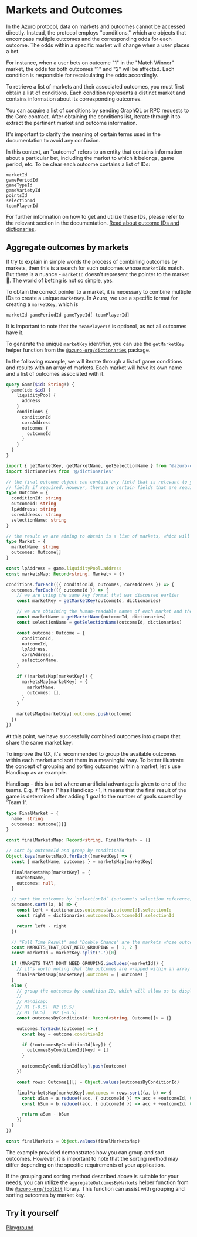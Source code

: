 
# Markets and Outcomes

In the Azuro protocol, data on markets and outcomes cannot be accessed directly. Instead, the protocol employs
"conditions," which are objects that encompass multiple outcomes and the corresponding odds for each outcome. The odds
within a specific market will change when a user places a bet.

For instance, when a user bets on outcome "1" in the "Match Winner" market, the odds for both outcomes "1" and "2" will
be affected. Each condition is responsible for recalculating the odds accordingly.

To retrieve a list of markets and their associated outcomes, you must first obtain a list of conditions. Each condition
represents a distinct market and contains information about its corresponding outcomes.

You can acquire a list of conditions by sending GraphQL or RPC requests to the Core contract. After obtaining the
conditions list, iterate through it to extract the pertinent market and outcome information.

<Callout type="info" emoji="ℹ️️">
  It's important to clarify the meaning of certain terms used in the documentation to avoid any confusion.

  In this context, an "outcome" refers to an entity that contains information about a particular bet, including the market
  to which it belongs, game period, etc. To be clear each outcome contains a list of IDs:

  ```
  marketId
  gamePeriodId
  gameTypeId
  gameVarietyId
  pointsId
  selectionId
  teamPlayerId
  ```

  For further information on how to get and utilize these IDs, please refer to the relevant section in the documentation.
  [Read about outcome IDs and dictionaries](/build-own-app/reference/dictionaries).
</Callout>


## Aggregate outcomes by markets

If try to explain in simple words the process of combining outcomes by markets, then this is a search for such outcomes
whose `marketId`s match. But there is a nuance - `marketId` doesn't represent the pointer to the market 🤔. The world
of betting is not so simple, yes.

To obtain the correct pointer to a market, it is necessary to combine multiple IDs to create a unique `marketKey`.
In Azuro, we use a specific format for creating a `marketKey`, which is

```js
marketId-gamePeriodId-gameTypeId[-teamPlayerId]
```

It is important to note that the `teamPlayerId` is optional, as not all outcomes have it.

To generate the unique `marketKey` identifier, you can use the `getMarketKey` helper function from
the [`@azuro-org/dictionaries`](https://www.npmjs.com/package/@azuro-org/dictionaries) package.

In the following example, we will iterate through a list of game conditions and results with an array of markets.
Each market will have its own name and a list of outcomes associated with it.

```graphql
query Game($id: String!) {
  game(id: $id) {
    liquidityPool {
      address
    }
    conditions {
      conditionId
      coreAddress
      outcomes {
        outcomeId
      }
    }
  }
}
```

```ts
import { getMarketKey, getMarketName, getSelectionName } from '@azuro-org/dictionaries'
import dictionaries from '@/dictionaries'

// the final outcome object can contain any field that is relevant to your application. Extend the query with additional
// fields if required. However, there are certain fields that are required as parameters for placing bets
type Outcome = {
  conditionId: string
  outcomeId: string
  lpAddress: string
  coreAddress: string
  selectionName: string
}

// the result we are aiming to obtain is a list of markets, which will be of type Market[]
type Market = {
  marketName: string
  outcomes: Outcome[]
}

const lpAddress = game.liquidityPool.address
const marketsMap: Record<string, Market> = {}

conditions.forEach(({ conditionId, outcomes, coreAddress }) => {
  outcomes.forEach(({ outcomeId }) => {
    // we are using the same key format that was discussed earlier
    const marketKey = getMarketKey(outcomeId, dictionaries)

    // we are obtaining the human-readable names of each market and the corresponding outcome selections
    const marketName = getMarketName(outcomeId, dictionaries)
    const selectionName = getSelectionName(outcomeId, dictionaries)

    const outcome: Outcome = {
      conditionId,
      outcomeId,
      lpAddress,
      coreAddress,
      selectionName,
    }

    if (!marketsMap[marketKey]) {
      marketsMap[marketKey] = {
        marketName,
        outcomes: [],
      }
    }

    marketsMap[marketKey].outcomes.push(outcome)
  })
})
```

At this point, we have successfully combined outcomes into groups that share the same market key.

To improve the UX, it's recommended to group the available outcomes within each market and sort them in a meaningful way.
To better illustrate the concept of grouping and sorting outcomes within a market, let's use Handicap as an example.

<Callout type="info" emoji="ℹ️️">
  Handicap - this is a bet where an artificial advantage is given to one of the teams. E.g. if 'Team 1' has Handicap +1, it means
  that the final result of the game is determined after adding 1 goal to the number of goals scored by 'Team 1'.
</Callout>


```ts
type FinalMarket = {
  name: string
  outcomes: Outcome[][]
}

const finalMarketsMap: Record<string, FinalMarket> = {}

// sort by outcomeId and group by conditionId
Object.keys(marketsMap).forEach((marketKey) => {
  const { marketName, outcomes } = marketsMap[marketKey]

  finalMarketsMap[marketKey] = {
    marketName,
    outcomes: null,
  }

  // sort the outcomes by `selectionId` (outcome's selection reference)
  outcomes.sort((a, b) => {
    const left = dictionaries.outcomes[a.outcomeId].selectionId
    const right = dictionaries.outcomes[b.outcomeId].selectionId

    return left - right
  })

  // "Full Time Result" and "Double Chance" are the markets whose outcomes don't require sorting
  const MARKETS_THAT_DONT_NEED_GROUPING = [ 1, 2 ]
  const marketId = marketKey.split('-')[0]

  if (MARKETS_THAT_DONT_NEED_GROUPING.includes(+marketId)) {
    // it's worth noting that the outcomes are wrapped within an array here due to the "rows" that are presented below
    finalMarketsMap[marketKey].outcomes = [ outcomes ]
  }
  else {
    // group the outcomes by condition ID, which will allow us to display the draw outcomes in separate rows
    //
    // Handicap:
    // H1 (-0.5)  H2 (0.5)
    // H1 (0.5)   H2 (-0.5)
    const outcomesByConditionId: Record<string, Outcome[]> = {}

    outcomes.forEach((outcome) => {
      const key = outcome.conditionId

      if (!outcomesByConditionId[key]) {
        outcomesByConditionId[key] = []
      }

      outcomesByConditionId[key].push(outcome)
    })

    const rows: Outcome[][] = Object.values(outcomesByConditionId)

    finalMarketsMap[marketKey].outcomes = rows.sort((a, b) => {
      const aSum = a.reduce((acc, { outcomeId }) => acc + +outcomeId, 0)
      const bSum = b.reduce((acc, { outcomeId }) => acc + +outcomeId, 0)

      return aSum - bSum
    })
  }
})

const finalMarkets = Object.values(finalMarketsMap)
```

The example provided demonstrates how you can group and sort outcomes. However, it is important to note that the sorting
method may differ depending on the specific requirements of your application.

If the grouping and sorting method described above is suitable for your needs, you can utilize the
`aggregateOutcomesByMarkets` helper function from the [`@azuro-org/toolkit`](https://www.npmjs.com/package/@azuro-org/toolkit) library.
This function can assist with grouping and sorting outcomes by market key.

## Try it yourself

[Playground](https://stackblitz.com/edit/react-ts-3ggqdj?file=useData.ts)
